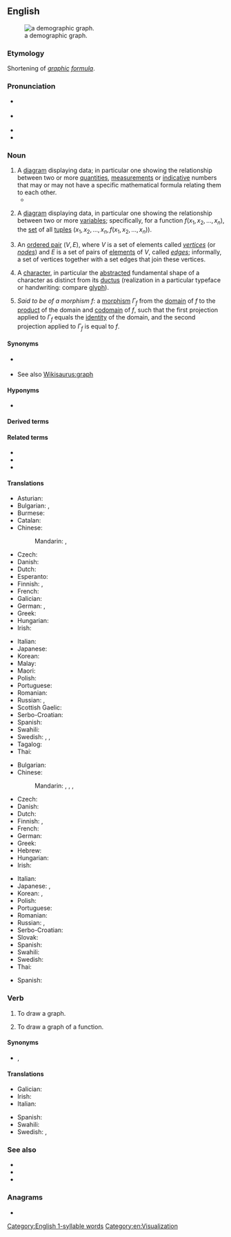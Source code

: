 {{also|Graph|-graph}}
==English==
{{wikipedia}}
[[File:Demography graphic of Pichilemu.png|thumb|a demographic graph.]]

===Etymology===
{{PIE root|en|gerbʰ}}
Shortening of ''[[graphic]] [[formula]]''.

===Pronunciation===
* {{a|RP}} {{IPA|/ɡɹɑːf/|lang=en}}
* {{a|US|Northern England}} {{IPA|/ɡɹæf/|lang=en}}
* {{audio|en-us-graph.ogg|Audio (US)|lang=en}}
* {{rhymes|ɑːf|æf|lang=en}}

===Noun===
{{en-noun}}

# A [[diagram]] displaying data; in particular one showing the relationship between two or more [[quantity|quantities]], [[measurement]]s or [[indicative]] numbers that may or may not have a specific mathematical formula relating them to each other.
#* {{quote-magazine|date=2012-03
|author=[[w:Brian Hayes (scientist)|Brian Hayes]]
|title=Pixels or Perish
|volume=100|issue=2|page=106
|magazine=[[w:American Scientist|American Scientist]]
|url=http://www.americanscientist.org/issues/pub/pixels-or-perish
|passage=Drawings and pictures are more than mere ornaments in scientific discourse. Blackboard sketches, geological maps, diagrams of molecular structure, astronomical photographs, MRI images, the many varieties of statistical charts and '''graphs''': These pictorial devices are indispensable tools for presenting evidence, for explaining a theory, for telling a story.}}
# {{lb|en|mathematics}} A [[diagram]] displaying data, in particular one showing the relationship between two or more [[variable]]s; specifically, for a function <math>f(x_1, x_2, \ldots, x_n)</math>, the [[set]] of all [[tuple]]s <math>(x_1, x_2, \ldots, x_n, f(x_1, x_2, \ldots, x_n))</math>.
# {{lb|en|graph theory}} An [[ordered pair]] <math>(V,E)</math>, where <math>V</math> is a set of elements called ''[[vertex|vertices]]'' (or ''[[node]]s'') and <math>E</math> is a set of pairs of [[element]]s of <math>V</math>, called ''[[edge]]s''; informally, a set of vertices together with a set edges that join these vertices.
# {{lb|en|typography}} A [[character]], in particular the [[abstracted]] fundamental shape of a character as distinct from its [[ductus]] (realization in a particular typeface or handwriting: compare [[glyph]]).
# {{lb|en|category theory}} ''Said to be of a morphism f'': a [[morphism]] <math>\Gamma_f</math> from the [[domain]] of ''f'' to the [[categorical product|product]] of the domain and [[codomain]] of ''f'', such that the first projection applied to <math>\Gamma_f</math> equals the [[identity morphism|identity]] of the domain, and the second projection applied to <math>\Gamma_f</math> is equal to ''f''.

====Synonyms====
* {{sense|in graph theory}} {{l|en|undirected graph}}
* See also [[Wikisaurus:graph]]

====Hyponyms====
* {{sense|in graph theory}} {{l|en|tree}}

====Derived terms====
{{der4|acyclic graph|biased graph|biconnected graph|bipartite graph|complete graph|connected graph|directed graph|Eulerian graph|graph articulation|graph centre|graph eccentricity|graph eigenvalue|graph geodesic|graph minor|graph polynomial|graph spectrum|graph thickness|graphic matroid|graphoid|Hamiltonian graph|hypergraph|line graph|multigraph|object graph|Petersen graph|pseudograph|random graph|regular graph|signed graph|small world graph|strongly regular graph|subgraph|superregular graph|undirected graph|unicursal graph|voltage graph|weighted graph|lang=en}}

====Related terms====
* {{l|en|graphic}}
* {{l|en|graphical}}
* {{l|en|graphism}}

====Translations====
{{trans-top|mathematical diagram}}
* Asturian: {{t|ast|gráficu|m}}
* Bulgarian: {{t+|bg|графика|f|sc=Cyrl}}, {{t+|bg|диаграма|f|sc=Cyrl}}
* Burmese: {{t+|my|ဂရပ်}}
* Catalan: {{t+|ca|gràfic|m}}
* Chinese:
*: Mandarin: {{t+|cmn|圖表|sc=Hani}}, {{t+|cmn|图表|tr=túbiǎo|sc=Hani}}
* Czech: {{t|cs|graf|m}}
* Danish: {{t+|da|graf|c}}
* Dutch: {{t+|nl|grafiek}}
* Esperanto: {{t|eo|grafeo}}
* Finnish: {{t+|fi|diagrammi}}, {{t|fi|kaaviokuva}}
* French: {{t+|fr|graphique|m}}
* Galician: {{t|gl|gráfico|m}}
* German: {{t+|de|Graph|m}}, {{t|de|Funktionsgraph|m}}
* Greek: {{t+|el|γράφημα|n}}
* Hungarian: {{t+|hu|ábra}}
* Irish: {{t|ga|graf|m}}
{{trans-mid}}
* Italian: {{t+|it|grafico|m}}
* Japanese: {{t|ja|グラフ|tr=gurafu}}
* Korean: {{t+|ko|그래프|sc=Kore}}
* Malay: {{t|ms|graf}}
* Maori: {{t|mi|kauwhata}}
* Polish: {{t+|pl|wykres|m}}
* Portuguese: {{t+|pt|gráfico|m}}
* Romanian: {{t+|ro|grafic|m}}
* Russian: {{t+|ru|гра́фик|m}}, {{t+|ru|диагра́мма|f}}
* Scottish Gaelic: {{t|gd|graf|m}}
* Serbo-Croatian: {{t+|sh|graf|m}}
* Spanish: {{t+|es|gráfico|m}}
* Swahili: {{t+|sw|jedwali}}
* Swedish: {{t+|sv|diagram|n}}, {{t+|sv|graf|c}}, {{t+|sv|kurva|c}}
* Tagalog: {{t|tl|talangguhit}}
* Thai: {{t+|th|กราฟ}}
{{trans-bottom}}

{{trans-top|an ordered pair in graph theory}}
* Bulgarian: {{t|bg|граф|m}}
* Chinese:
*: Mandarin: {{t+|cmn|圖|sc=Hani}}, {{t+|cmn|图|tr=tú|sc=Hani}}, {{t+|cmn|圖表|sc=Hani}}, {{t+|cmn|图表|tr=túbiǎo|sc=Hani}}
* Czech: {{t|cs|graf|m}}
* Danish: {{t+|da|graf|c}}
* Dutch: {{t+|nl|graaf}}
* Finnish: {{t+|fi|graafi}}, {{t+|fi|verkko}}
* French: {{t+|fr|graphe|m}}
* German: {{t+|de|Graph|m}}
* Greek: {{t+|el|γράφημα|n}}
* Hebrew: {{t+|he|גְּרָף|m|tr=graf}}
* Hungarian: {{t+|hu|gráf}}
* Irish: {{t|ga|graf|m}}
{{trans-mid}}
* Italian: {{t+|it|grafo|m}}
* Japanese: {{t|ja|グラフ|tr=gurafu}}, {{t|ja|図表|tr=ずひょう, zuhyō|sc=Jpan}}
* Korean: {{t+|ko|그래프|sc=Kore}}, {{t|ko|도표|sc=Kore}}
* Polish: {{t+|pl|graf}}
* Portuguese: {{t+|pt|grafo|m}}
* Romanian: {{t+|ro|graf|n}}
* Russian: {{t+|ru|граф|m}}, {{t+|ru|диагра́мма|f}}
* Serbo-Croatian: {{t+|sh|graf|m}}
* Slovak: {{t+|sk|graf|m}}
* Spanish: {{t|es|grafo|m}}
* Swahili: {{t+|sw|jedwali}}
* Swedish: {{t+|sv|graf|c}}
* Thai: {{t+|th|กราฟ|tr=gràaf}}
{{trans-bottom}}

<!--Remove this section once all of the translations below have been moved into the tables above.-->
{{checktrans-top}}
* Spanish: {{t-check|es|grafo|m}}
{{trans-bottom}}

===Verb===
{{en-verb}}

# {{lb|en|transitive}} To draw a graph.
# {{lb|en|transitive|mathematics}} To draw a graph of a function.

====Synonyms====
* {{sense|draw a graph of}} {{l|en|plot}}, {{l|en|chart}}

====Translations====
{{trans-top|draw a graph of}}
* Galician: {{t|gl|debuxar un gráfico de}}
* Irish: {{t|ga|graf}}
* Italian: {{t|it|graficare}}
{{trans-mid}}
* Spanish: {{t+|es|graficar}}
* Swahili: {{t+|sw|jedwali}}
* Swedish: {{t+|sv|plotta}}, {{t|sv|rita diagram}}
{{trans-bottom}}

===See also===
* {{l|en|plot}}
* {{l|en|diagram}}
* {{l|en|axis}}

===Anagrams===
* {{l|en|phrag}}

[[Category:English 1-syllable words]]
[[Category:en:Visualization]]